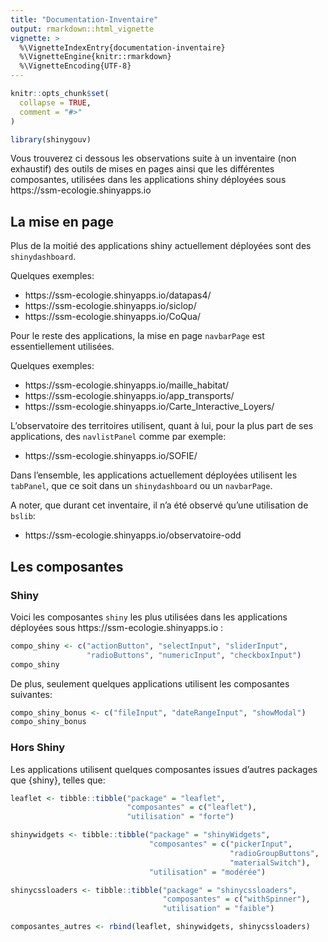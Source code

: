 ```yaml
---
title: "Documentation-Inventaire"
output: rmarkdown::html_vignette
vignette: >
  %\VignetteIndexEntry{documentation-inventaire}
  %\VignetteEngine{knitr::rmarkdown}
  %\VignetteEncoding{UTF-8}
---
```


```r
knitr::opts_chunk$set(
  collapse = TRUE,
  comment = "#>"
)
```

```r
library(shinygouv)
```

<!-- WARNING - This vignette is generated by {fusen} from /dev/flat_doc_inventaire.Rmd: do not edit by hand -->

Vous trouverez ci dessous les observations suite à un inventaire (non exhaustif) des outils de mises en pages ainsi que les différentes composantes, utilisées dans les applications shiny déployées sous https://ssm-ecologie.shinyapps.io


## La mise en page

Plus de la moitié des applications shiny actuellement déployées sont des `shinydashboard`.

Quelques exemples:

- https://ssm-ecologie.shinyapps.io/datapas4/ 
- https://ssm-ecologie.shinyapps.io/siclop/
- https://ssm-ecologie.shinyapps.io/CoQua/

Pour le reste des applications, la mise en page `navbarPage` est essentiellement utilisées.

Quelques exemples:

- https://ssm-ecologie.shinyapps.io/maille_habitat/
- https://ssm-ecologie.shinyapps.io/app_transports/
- https://ssm-ecologie.shinyapps.io/Carte_Interactive_Loyers/

L'observatoire des territoires utilisent, quant à lui, pour la plus part de ses applications, des `navlistPanel` comme par exemple: 

- https://ssm-ecologie.shinyapps.io/SOFIE/

Dans l'ensemble, les applications actuellement déployées utilisent les `tabPanel`, que ce soit dans un `shinydashboard` ou un `navbarPage`.

A noter, que durant cet inventaire, il n'a été observé qu'une utilisation de `bslib`:

- https://ssm-ecologie.shinyapps.io/observatoire-odd 


## Les composantes

### Shiny

Voici les composantes `shiny` les plus utilisées dans les applications déployées sous https://ssm-ecologie.shinyapps.io :


```r

compo_shiny <- c("actionButton", "selectInput", "sliderInput",
                 "radioButtons", "numericInput", "checkboxInput")
compo_shiny

```

De plus, seulement quelques applications utilisent les composantes suivantes:


```r

compo_shiny_bonus <- c("fileInput", "dateRangeInput", "showModal")
compo_shiny_bonus

```

### Hors Shiny

Les applications utilisent quelques composantes issues d'autres packages que {shiny}, telles que: 


```r
leaflet <- tibble::tibble("package" = "leaflet",
                          "composantes" = c("leaflet"),
                          "utilisation" = "forte")

shinywidgets <- tibble::tibble("package" = "shinyWidgets",
                               "composantes" = c("pickerInput",
                                                 "radioGroupButtons",
                                                 "materialSwitch"),
                               "utilisation" = "modérée")

shinycssloaders <- tibble::tibble("package" = "shinycssloaders",
                                  "composantes" = c("withSpinner"),
                                  "utilisation" = "faible")

composantes_autres <- rbind(leaflet, shinywidgets, shinycssloaders)
```

